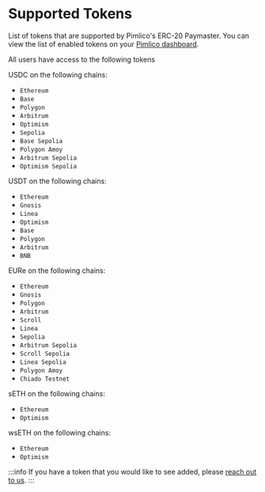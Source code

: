 
# Supported Tokens

List of tokens that are supported by Pimlico's ERC-20 Paymaster. You can view the list of enabled tokens on your [Pimlico dashboard](https://dashboard.pimlico.io/billing/plan).

All users have access to the following tokens

USDC on the following chains:
- `Ethereum`
- `Base`
- `Polygon`
- `Arbitrum`
- `Optimism`
- `Sepolia`
- `Base Sepolia`
- `Polygon Amoy`
- `Arbitrum Sepolia`
- `Optimism Sepolia`

USDT on the following chains:
- `Ethereum`
- `Gnosis`
- `Linea`
- `Optimism`
- `Base`
- `Polygon`
- `Arbitrum`
- `BNB`

EURe on the following chains:
- `Ethereum`
- `Gnosis`
- `Polygon`
- `Arbitrum`
- `Scroll`
- `Linea`
- `Sepolia`
- `Arbitrum Sepolia`
- `Scroll Sepolia`
- `Linea Sepolia`
- `Polygon Amoy`
- `Chiado Testnet`

sETH on the following chains:
- `Ethereum`
- `Optimism`

wsETH on the following chains:
- `Ethereum`
- `Optimism`

:::info
If you have a token that you would like to see added, please [reach out to us](https://t.me/pimlicoHQ).
:::

<SupportedTokens />

